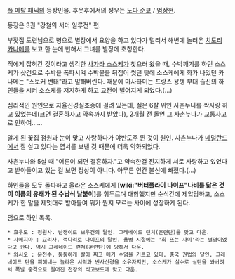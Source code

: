 [[풀 메탈 패닉]]의 등장인물. 후못후에서의 성우는 [[노다 준코]] / [[엄상현]].

등장은 3권 "강철의 서머 일루전" 편.

부잣집 도련님으로 병으로 별장에서 요양을 하고 있다가 멀리서 해변에 놀러온 [[치도리 카나메]]를 보고 한 눈에 반해서 그녀를 별장에 초청한다.

적에게 잡혀간 것이라고 생각한 [[사가라 소스케]]가 찾으러 왔을 때, 수박깨기를 하던 소스케가 샷건으로 수박을 폭파시켜 수박물을 뒤집어 썻던 탓에 소스케에게 화가 나있던 카나메는 "스토커 변태"라고 말해버린다. 때문에 마사타미는 프랑스 용병 부대 출신의 하인들을 시켜 소스케를 저지하게 하고 교전이 벌어지게 되었다.(…)

심리적인 원인으로 자율신경실조증에 걸려 있는데, 실은 6살 위인 사촌누나를 짝사랑 하고 있었는데(크면 결혼하자고 약속까지 받았다), 2개월 전 돌연 그 사촌누나가 교통사고로 인하여……

알게 된 꽃집 점원과 눈이 맞고 사랑하다가 야반도주 뛴 것이 원인. 사촌누나가 [[네덜란드]]에서 잘 살고 있다는 엽서를 보낸 것 때문에 더욱 악화되었다.

사촌누나와 5살 때 "어른이 되면 결혼하자."고 약속한걸 진지하게 서로 사랑하고 있었다고 받아들이고 있는 걸 보면 정상이 아니다. 아무튼 인간 불신에 빠졌다.(…)

하인들을 모두 돌파하고 올라온 소스케에게 '''[wiki:"버터플라이 나이프"나비를 닮은 것이 이름의 유래가 된 수납식 날붙이]'''를 휘두르며 대항했지만 순식간에 제압당하고, 소스케가 한 말을 제멋대로 받아들여 뭐가 뭔지 모르는 사이에 성장하게 된다.

덤으로 하인 목록.

 * 효우도 : 정원사. 난쟁이로 보우건의 달인. 그레네이드 런쳐(훈련탄)을 맞고 다운. 
 * 사메지마 : 요리사. 꺽다리로 나이프의 달인. 용병 시절에는 '회 뜨는 사미'라는 별명이었다고 한다. 역시 그레네이드 런쳐(훈련탄)에 당해서 다운.
 * 와시오 : 운전수. 퉁퉁하게 살이 찌고 메기 수염을 기르고 있다. 중국 권법의 달인. 그레네이드 탄을 피해내는 놀라운 시력과 반사신경을 소유자지만, 소스케가 실수로 실탄을 쏴버려서 폭발 충격으로 떨어진 천장의 석고보드에 맞고 다운.

